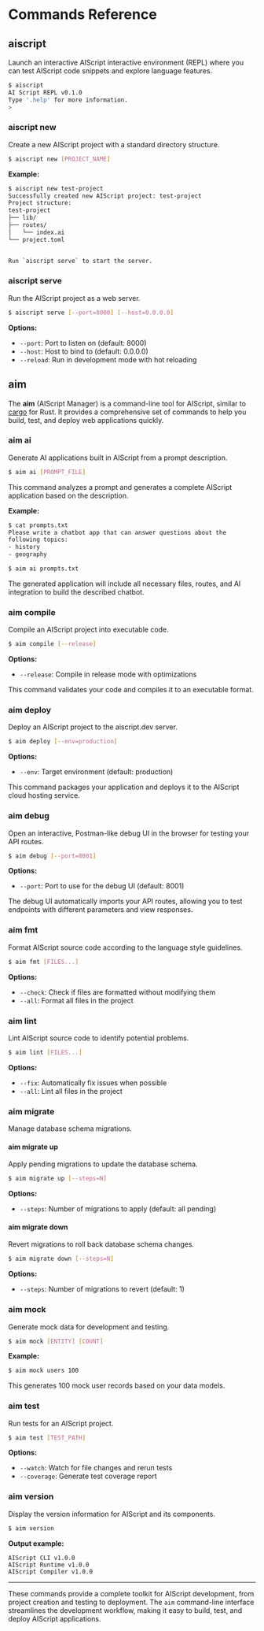 
# Commands Reference

## aiscript

Launch an interactive AIScript interactive environment (REPL) where you can test AIScript code snippets and explore language features.

```bash
$ aiscript
AI Script REPL v0.1.0
Type '.help' for more information.
> 
```
### aiscript new

Create a new AIScript project with a standard directory structure.

```bash
$ aiscript new [PROJECT_NAME]
```

**Example:**

```bash
$ aiscript new test-project
Successfully created new AIScript project: test-project
Project structure:
test-project
├── lib/
├── routes/
│   └── index.ai
└── project.toml


Run `aiscript serve` to start the server.
```

### aiscript serve

Run the AIScript project as a web server.

```bash
$ aiscript serve [--port=8000] [--host=0.0.0.0]
```

**Options:**

- `--port`: Port to listen on (default: 8000)
- `--host`: Host to bind to (default: 0.0.0.0)
- `--reload`: Run in development mode with hot reloading


## aim

The **aim** (AIScript Manager) is a command-line tool for AIScript, similar to [cargo](https://github.com/rust-lang/cargo) for Rust. It provides a comprehensive set of commands to help you build, test, and deploy web applications quickly.

### aim ai <Badge text="Not supported yet" type="warning" />

Generate AI applications built in AIScript from a prompt description.

```bash
$ aim ai [PROMPT_FILE]
```

This command analyzes a prompt and generates a complete AIScript application based on the description.

**Example:**

```bash
$ cat prompts.txt
Please write a chatbot app that can answer questions about the
following topics:
- history
- geography

$ aim ai prompts.txt
```

The generated application will include all necessary files, routes, and AI integration to build the described chatbot.

### aim compile <Badge text="Not supported yet" type="warning" />

Compile an AIScript project into executable code.

```bash
$ aim compile [--release]
```

**Options:**

- `--release`: Compile in release mode with optimizations

This command validates your code and compiles it to an executable format.

### aim deploy <Badge text="Not supported yet" type="warning" />

Deploy an AIScript project to the aiscript.dev server.

```bash
$ aim deploy [--env=production]
```

**Options:**

- `--env`: Target environment (default: production)

This command packages your application and deploys it to the AIScript cloud hosting service.

### aim debug <Badge text="Not supported yet" type="warning" />

Open an interactive, Postman-like debug UI in the browser for testing your API routes.

```bash
$ aim debug [--port=8001]
```

**Options:**

- `--port`: Port to use for the debug UI (default: 8001)

The debug UI automatically imports your API routes, allowing you to test endpoints with different parameters and view responses.

### aim fmt <Badge text="Not supported yet" type="warning" />

Format AIScript source code according to the language style guidelines.

```bash
$ aim fmt [FILES...]
```

**Options:**

- `--check`: Check if files are formatted without modifying them
- `--all`: Format all files in the project

### aim lint <Badge text="Not supported yet" type="warning" />

Lint AIScript source code to identify potential problems.

```bash
$ aim lint [FILES...]
```

**Options:**

- `--fix`: Automatically fix issues when possible
- `--all`: Lint all files in the project

### aim migrate <Badge text="Not supported yet" type="warning" />

Manage database schema migrations.

#### aim migrate up

Apply pending migrations to update the database schema.

```bash
$ aim migrate up [--steps=N]
```

**Options:**

- `--steps`: Number of migrations to apply (default: all pending)

#### aim migrate down

Revert migrations to roll back database schema changes.

```bash
$ aim migrate down [--steps=N]
```

**Options:**

- `--steps`: Number of migrations to revert (default: 1)

### aim mock <Badge text="Not supported yet" type="warning" />

Generate mock data for development and testing.

```bash
$ aim mock [ENTITY] [COUNT]
```

**Example:**

```bash
$ aim mock users 100
```

This generates 100 mock user records based on your data models.

### aim test <Badge text="Not supported yet" type="warning" />

Run tests for an AIScript project.

```bash
$ aim test [TEST_PATH]
```

**Options:**

- `--watch`: Watch for file changes and rerun tests
- `--coverage`: Generate test coverage report

### aim version

Display the version information for AIScript and its components.

```bash
$ aim version
```

**Output example:**

```
AIScript CLI v1.0.0
AIScript Runtime v1.0.0
AIScript Compiler v1.0.0
```

---

These commands provide a complete toolkit for AIScript development, from project creation and testing to deployment. The `aim` command-line interface streamlines the development workflow, making it easy to build, test, and deploy AIScript applications.
